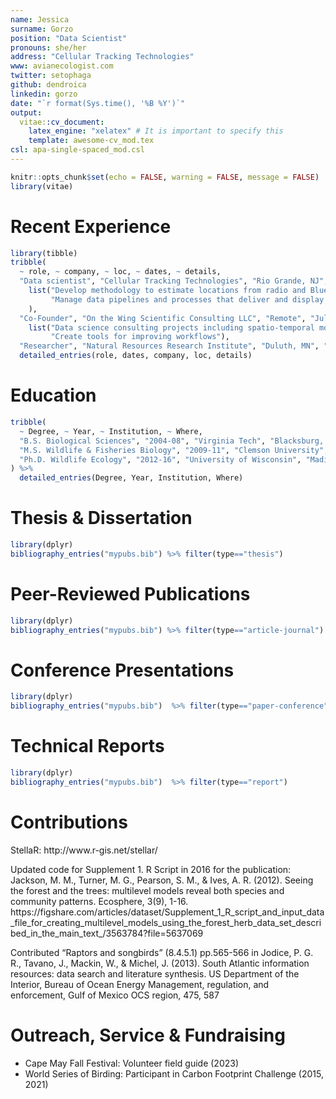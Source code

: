 ```yaml
---
name: Jessica
surname: Gorzo
position: "Data Scientist"
pronouns: she/her
address: "Cellular Tracking Technologies"
www: avianecologist.com
twitter: setophaga
github: dendroica
linkedin: gorzo
date: "`r format(Sys.time(), '%B %Y')`"
output:
  vitae::cv_document:
    latex_engine: "xelatex" # It is important to specify this
    template: awesome-cv_mod.tex
csl: apa-single-spaced_mod.csl
---
```


```r
knitr::opts_chunk$set(echo = FALSE, warning = FALSE, message = FALSE)
library(vitae)
```

# Recent Experience

```r
library(tibble)
tribble(
  ~ role, ~ company, ~ loc, ~ dates, ~ details,
  "Data scientist", "Cellular Tracking Technologies", "Rio Grande, NJ", "Jul. 2020 - Present", 
    list("Develop methodology to estimate locations from radio and Bluetooth signals from wildlife telemetry devices",
         "Manage data pipelines and processes that deliver and display data via web interfaces"
    ),
  "Co-Founder", "On the Wing Scientific Consulting LLC", "Remote", "Jul. 2018 - Present", 
    list("Data science consulting projects including spatio-temporal modeling", 
         "Create tools for improving workflows"),
  "Researcher", "Natural Resources Research Institute", "Duluth, MN", "Aug. 2016 - Jun. 2020", "Landscape Ecologist") %>% 
  detailed_entries(role, dates, company, loc, details)
```

# Education

```r
tribble(
  ~ Degree, ~ Year, ~ Institution, ~ Where,
  "B.S. Biological Sciences", "2004-08", "Virginia Tech", "Blacksburg, VA",
  "M.S. Wildlife & Fisheries Biology", "2009-11", "Clemson University", "Clemson, SC",
  "Ph.D. Wildlife Ecology", "2012-16", "University of Wisconsin", "Madison, WI"
) %>%
  detailed_entries(Degree, Year, Institution, Where)
```
# Thesis & Dissertation
```r
library(dplyr)
bibliography_entries("mypubs.bib") %>% filter(type=="thesis")
```

# Peer-Reviewed Publications

```r
library(dplyr)
bibliography_entries("mypubs.bib") %>% filter(type=="article-journal")
```

# Conference Presentations
```r
library(dplyr)
bibliography_entries("mypubs.bib")  %>% filter(type=="paper-conference")
```

# Technical Reports
```r
library(dplyr)
bibliography_entries("mypubs.bib")  %>% filter(type=="report")
```

# Contributions  
StellaR: http://www.r-gis.net/stellar/

Updated code for Supplement 1. R Script in 2016 for the publication: Jackson, M. M., Turner, M. G., Pearson, S. M., & Ives, A. R. (2012). Seeing the forest and the trees: multilevel models reveal both species and community patterns. Ecosphere, 3(9), 1-16. https://figshare.com/articles/dataset/Supplement_1_R_script_and_input_data_file_for_creating_multilevel_models_using_the_forest_herb_data_set_described_in_the_main_text_/3563784?file=5637069

Contributed “Raptors and songbirds” (8.4.5.1) pp.565-566 in Jodice, P. G. R., Tavano, J., Mackin, W., & Michel, J. (2013). South Atlantic information resources: data search and literature synthesis. US Department of the Interior, Bureau of Ocean Energy Management, regulation, and enforcement, Gulf of Mexico OCS region, 475, 587

# Outreach, Service & Fundraising
* Cape May Fall Festival: Volunteer field guide (2023)
* World Series of Birding: Participant in Carbon Footprint Challenge (2015, 2021)
